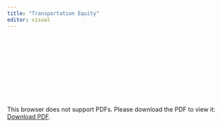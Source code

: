 ```yaml
---
title: "Transportation Equity"
editor: visual
---
```


<object data="./CIVE461_Transportation_Equity.pdf" type="application/pdf" width="100%" height="700px">
    <embed src="./CIVE461_Transportation_Equity.pdf">
        <p>This browser does not support PDFs. Please download the PDF to view it: <a href="./CIVE461_Transportation_Equity.pdf">Download PDF</a>.</p>
    </embed>
</object>